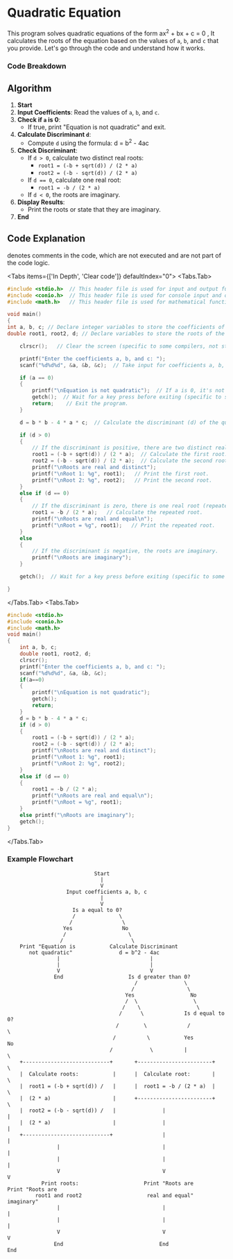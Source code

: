 
# Quadratic Equation

This program solves quadratic equations of the form <span class="hinfo nx-border-blue-200 nx-bg-blue-100 nx-text-blue-900 dark:nx-border-blue-200/30 dark:nx-bg-blue-900/30 dark:nx-text-blue-200">ax<sup>2</sup> + bx + c = 0</span> , It calculates the roots of the equation based on the values of `a`, `b`, and `c` that you provide. Let's go through the code and understand how it works.

### Code Breakdown

## Algorithm

1. **Start**
2. **Input Coefficients**: Read the values of `a`, `b`, and `c`.
3. **Check if `a` is 0**:
   - If true, print "Equation is not quadratic" and exit.
4. **Calculate Discriminant `d`**:
   - Compute `d` using the formula: <span class="hinfo nx-border-blue-200 nx-bg-blue-100 nx-text-blue-900 dark:nx-border-blue-200/30 dark:nx-bg-blue-900/30 dark:nx-text-blue-200">d = b<sup>2</sup> - 4ac</span>
5. **Check Discriminant**:
   - If `d > 0`, calculate two distinct real roots:
     - `root1 = (-b + sqrt(d)) / (2 * a)`
     - `root2 = (-b - sqrt(d)) / (2 * a)`
   - If `d == 0`, calculate one real root:
     - `root1 = -b / (2 * a)`
   - If `d < 0`, the roots are imaginary.
6. **Display Results**:
   - Print the roots or state that they are imaginary.
7. **End**

## Code Explanation

<Callout type="info" emoji="//">
  denotes comments in the code, which are not executed and are not part of the
  code logic.
</Callout>

<Tabs items={['In Depth', 'Clear code']} defaultIndex="0">
  <Tabs.Tab>
```c  filename="Detailed" copy showLineNumbers
#include <stdio.h>  // This header file is used for input and output functions.
#include <conio.h>  // This header file is used for console input and output functions like clrscr() and getch().
#include <math.h>   // This header file is used for mathematical functions like sqrt().

void main()
{
int a, b, c; // Declare integer variables to store the coefficients of the quadratic equation.
double root1, root2, d; // Declare variables to store the roots of the equation and the discriminant.

    clrscr();   // Clear the screen (specific to some compilers, not standard C).

    printf("Enter the coefficients a, b, and c: ");
    scanf("%d%d%d", &a, &b, &c);  // Take input for coefficients a, b, and c from the user.

    if (a == 0)
    {
        printf("\nEquation is not quadratic");  // If a is 0, it's not a quadratic equation.
        getch();  // Wait for a key press before exiting (specific to some compilers).
        return;    // Exit the program.
    }

    d = b * b - 4 * a * c;  // Calculate the discriminant (d) of the quadratic equation.

    if (d > 0)
    {
        // If the discriminant is positive, there are two distinct real roots.
        root1 = (-b + sqrt(d)) / (2 * a);  // Calculate the first root.
        root2 = (-b - sqrt(d)) / (2 * a);  // Calculate the second root.
        printf("\nRoots are real and distinct");
        printf("\nRoot 1: %g", root1);   // Print the first root.
        printf("\nRoot 2: %g", root2);   // Print the second root.
    }
    else if (d == 0)
    {
        // If the discriminant is zero, there is one real root (repeated root).
        root1 = -b / (2 * a);   // Calculate the repeated root.
        printf("\nRoots are real and equal\n");
        printf("\nRoot = %g", root1);   // Print the repeated root.
    }
    else
    {
        // If the discriminant is negative, the roots are imaginary.
        printf("\nRoots are imaginary");
    }

    getch();  // Wait for a key press before exiting (specific to some compilers).

}
```

  </Tabs.Tab>
  <Tabs.Tab>
```c filename="Plain" copy showLineNumbers
#include <stdio.h>
#include <conio.h>
#include <math.h>
void main()
{
    int a, b, c;
    double root1, root2, d;
    clrscr();
    printf("Enter the coefficients a, b, and c: ");
    scanf("%d%d%d", &a, &b, &c);
    if(a==0)
	{
		printf("\nEquation is not quadratic");
		getch();
		return;
	}
    d = b * b - 4 * a * c;
    if (d > 0)
    {
        root1 = (-b + sqrt(d)) / (2 * a);
        root2 = (-b - sqrt(d)) / (2 * a);
        printf("\nRoots are real and distinct");
        printf("\nRoot 1: %g", root1);
        printf("\nRoot 2: %g", root2);
    }
    else if (d == 0)
    {
        root1 = -b / (2 * a);
        printf("\nRoots are real and equal\n");
        printf("\nRoot = %g", root1);
    }
    else printf("\nRoots are imaginary");
    getch();
}
```
  </Tabs.Tab>
</Tabs>

### Example Flowchart

```plaintext
                            Start
                              |
                              V
                   Input coefficients a, b, c
                              |
                              V
                     Is a equal to 0?
                     /              \
                    /                \
                  Yes                No
                  /                    \
                 /                      \
    Print "Equation is           Calculate Discriminant
       not quadratic"               d = b^2 - 4ac
                |                             |
                |                             |
                V                             V
               End                     Is d greater than 0?
                                         /               \
                                        /                 \
                                      Yes                  No
                                      /  \                  \
                                     /    \                  \
                                    /      \             Is d equal to 0?
                                   /        \             /             \
                                  /          \           Yes            No
                                 /            \          |                \
    +----------------------------+       +------------------------+        \
    |  Calculate roots:           |      |  Calculate root:       |         \
    |  root1 = (-b + sqrt(d)) /   |      |  root1 = -b / (2 * a)  |          \
    |  (2 * a)                    |      +------------------------+           \
    |  root2 = (-b - sqrt(d)) /   |               |                            |
    |  (2 * a)                    |               |                            |
    +----------------------------+                |                            |
                |                                 |                            |
                |                                 |                            |
                V                                 V                            V
           Print roots:                     Print "Roots are            Print "Roots are
         root1 and root2                     real and equal"              imaginary"
                |                                 |                            |
                |                                 |                            |
                V                                 V                            V
               End                               End                          End
````
